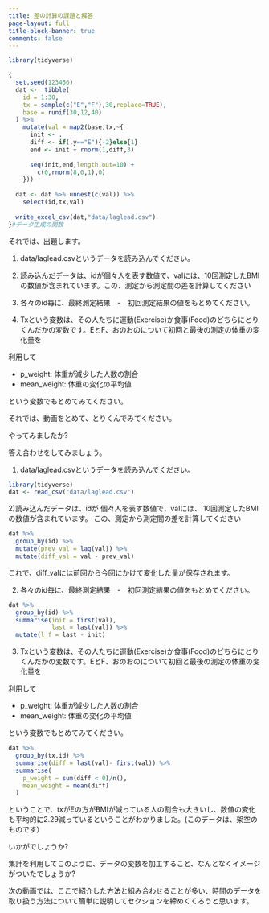 ```yaml
---
title: 差の計算の課題と解答
page-layout: full
title-block-banner: true
comments: false
---
```


```r
library(tidyverse)
```

```r
{
  set.seed(123456)
  dat <-  tibble(
    id = 1:30,
    tx = sample(c("E","F"),30,replace=TRUE),
    base = runif(30,12,40)
  ) %>% 
    mutate(val = map2(base,tx,~{
      init <- .
      diff <- if(.y=="E"){-2}else{1}
      end <- init + rnorm(1,diff,3)
      
      seq(init,end,length.out=10) +
        c(0,rnorm(8,0,1),0)
    }))
  
  dat <- dat %>% unnest(c(val)) %>% 
    select(id,tx,val)
  
  write_excel_csv(dat,"data/laglead.csv")
}#データ生成の関数
```

それでは、出題します。

1) data/laglead.csvというデータを読み込んでください。

2) 読み込んだデータは、idが個々人を表す数値で、valには、10回測定したBMIの数値が含まれています。この、測定から測定間の差を計算してください

3) 各々のid毎に、最終測定結果　-　初回測定結果の値をもとめてください。

4) Txという変数は、その人たちに運動(Exercise)か食事(Food)のどちらにとりくんだかの変数です。EとF、おのおのについて初回と最後の測定の体重の変化量を

利用して

* p_weight: 体重が減少した人数の割合
* mean_weight: 体重の変化の平均値

という変数でもとめてみてください。


それでは、動画をとめて、とりくんでみてください。

やってみましたか?

答え合わせをしてみましょう。

1) data/laglead.csvというデータを読み込んでください。

```r
library(tidyverse)
dat <- read_csv("data/laglead.csv")
```
2)読み込んだデータは、idが
個々人を表す数値で、valには、
10回測定したBMIの数値が含まれています。
この、測定から測定間の差を計算してください
```r
dat %>% 
  group_by(id) %>% 
  mutate(prev_val = lag(val)) %>% 
  mutate(diff_val = val - prev_val)
```

これで、diff_valには前回から今回にかけて変化した量が保存されます。

2) 各々のid毎に、最終測定結果　-　初回測定結果の値をもとめてください。

```r
dat %>% 
  group_by(id) %>% 
  summarise(init = first(val),
            last = last(val)) %>% 
  mutate(l_f = last - init)
```
3) Txという変数は、その人たちに運動(Exercise)か食事(Food)のどちらにとりくんだかの変数です。EとF、おのおのについて初回と最後の測定の体重の変化量を

利用して

* p_weight: 体重が減少した人数の割合
* mean_weight: 体重の変化の平均値

という変数でもとめてみてください。

```r
dat %>% 
  group_by(tx,id) %>% 
  summarise(diff = last(val)- first(val)) %>% 
  summarise(
    p_weight = sum(diff < 0)/n(),
    mean_weight = mean(diff)
  )
```

ということで、txがEの方がBMIが減っている人の割合も大きいし、数値の変化も平均的に2.29減っているということがわかりました。(このデータは、架空のものです）

いかがでしょうか?

集計を利用してこのように、データの変数を加工すること、なんとなくイメージがついたでしょうか?

次の動画では、ここで紹介した方法と組み合わせることが多い、時間のデータを取り扱う方法について簡単に説明してセクションを締めくくろうと思います。

